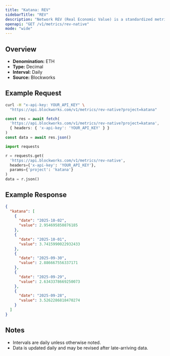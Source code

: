 ```yaml
---
title: "Katana: REV"
sidebarTitle: "REV"
description: "Network REV (Real Economic Value) is a standardized metric that tracks blockchain value accrual generated by user activity. REV consists of both in-protocol transaction fees and out-of-protocol tips that users pay for transaction execution, so it measures the monetary demand to transact onchain."
openapi: "GET /v1/metrics/rev-native"
mode: "wide"
---
```


## Overview

- **Denomination:** ETH
- **Type:** Decimal
- **Interval:** Daily
- **Source:** Blockworks

## Example Request

<CodeGroup>

```bash cURL
curl -H "x-api-key: YOUR_API_KEY" \
  "https://api.blockworks.com/v1/metrics/rev-native?project=katana"
```

```typescript TypeScript
const res = await fetch(
  'https://api.blockworks.com/v1/metrics/rev-native?project=katana',
  { headers: { 'x-api-key': 'YOUR_API_KEY' } }
)
const data = await res.json()
```

```python Python
import requests

r = requests.get(
  'https://api.blockworks.com/v1/metrics/rev-native',
  headers={'x-api-key': 'YOUR_API_KEY'},
  params={'project': 'katana'}
)
data = r.json()
```

</CodeGroup>

## Example Response

```json
{
  "katana": [
    {
      "date": "2025-10-02",
      "value": 2.954695850876185
    },
    {
      "date": "2025-10-01",
      "value": 3.7415990022932433
    },
    {
      "date": "2025-09-30",
      "value": 2.886667556337171
    },
    {
      "date": "2025-09-29",
      "value": 2.6343378669250073
    },
    {
      "date": "2025-09-28",
      "value": 3.5262286818470274
    }
  ]
}
```

## Notes
- Intervals are daily unless otherwise noted.
- Data is updated daily and may be revised after late-arriving data.